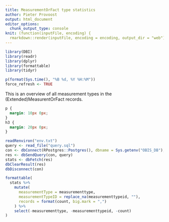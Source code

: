 ```yaml
---
title: MeasurementOrFact type statistics
author: Pieter Provoost
output: html_document
editor_options: 
  chunk_output_type: console
knit: (function(inputFile, encoding) {
  rmarkdown::render(inputFile, encoding = encoding, output_dir = "web") })    
---
```


```r
library(DBI)
library(readr)
library(dplyr)
library(formattable)
library(tidyr)

p(format(Sys.time(), "%B %d, %Y %H:%M"))
force_refresh <- TRUE
```

This is an overview of all measurement types in the (Extended)MeasurentOrFact records.

```css
p {
  margin: 10px 0px;
}
h3 {
  margin: 20px 0px;
}
```

```r
readRenviron("env.txt")
query <- read_file("query.sql")
con <- dbConnect(RPostgres::Postgres(), dbname = Sys.getenv("OBIS_DB"), host = Sys.getenv("OBIS_HOST"), port = Sys.getenv("OBIS_PORT"), user = Sys.getenv("OBIS_USER"), password = Sys.getenv("OBIS_PASSWORD"), bigint = "integer")
res <- dbSendQuery(con, query)
stats <- dbFetch(res)
dbClearResult(res)
dbDisconnect(con)

formattable(
  stats %>%
    mutate(
      measurementType = measurementtype,
      measurementTypeID = replace_na(measurementtypeid, ""),
      records = format(count, big.mark = ",")
    ) %>%
    select(-measurementtype, -measurementtypeid, -count)
)
```

